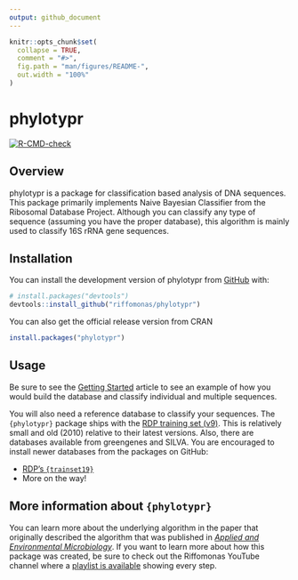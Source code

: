 ```yaml
---
output: github_document
---
```


<!-- README.md is generated from README.Rmd. Please edit that file -->

```r
knitr::opts_chunk$set(
  collapse = TRUE,
  comment = "#>",
  fig.path = "man/figures/README-",
  out.width = "100%"
)
```

# phylotypr

<!-- badges: start -->
[![R-CMD-check](https://github.com/riffomonas/phylotypr/actions/workflows/R-CMD-check.yaml/badge.svg)](https://github.com/riffomonas/phylotypr/actions/workflows/R-CMD-check.yaml)
<!-- badges: end -->

## Overview

phylotypr is a package for classification based analysis of DNA sequences. This package 
primarily implements Naive Bayesian Classifier from the Ribosomal Database
Project. Although you can classify any type of sequence (assuming you have the proper database), this algorithm is mainly used to classify 16S rRNA gene sequences.


## Installation

You can install the development version of phylotypr from [GitHub](https://github.com/) with:

``` r
# install.packages("devtools")
devtools::install_github("riffomonas/phylotypr")
```

You can also get the official release version from CRAN

``` r
install.packages("phylotypr")
```


## Usage

Be sure to see the [Getting Started](articles/phylotypr.html) article to see an example of how you would build the database and classify individual and multiple sequences.

You will also need a reference database to classify your sequences. The `{phylotypr}` package ships with the [RDP training set (v9)](reference/trainset9_rdp.html). This is relatively small and old (2010) relative to their latest versions. Also, there are databases available from greengenes and SILVA. You are encouraged to install newer databases from the packages on GitHub:

* [RDP's `{trainset19}`](https://github.com/mothur/trainset19)
* More on the way!



## More information about `{phylotypr}`

You can learn more about the underlying algorithm in the paper that originally described the algorithm that was published in [*Applied and Environmental Microbiology*](https://journals.asm.org/doi/10.1128/aem.00062-07). If you want to learn more about how this package was created, be sure to check out the Riffomonas YouTube channel where a [playlist is available](https://www.youtube.com/watch?v=XjolVT16YNw&list=PLmNrK_nkqBpIZlWa3yGEc2-wX7An2kpCL) showing every step.

